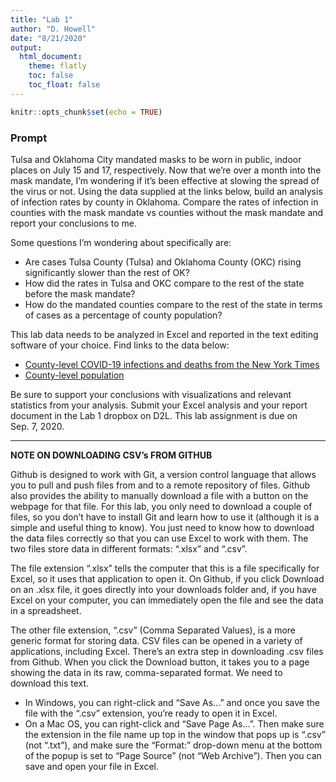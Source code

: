 ```yaml
---
title: "Lab 1"
author: "D. Howell"
date: "8/21/2020"
output: 
  html_document:
    theme: flatly
    toc: false
    toc_float: false
---
```


```r
knitr::opts_chunk$set(echo = TRUE)
```

### Prompt
Tulsa and Oklahoma City mandated masks to be worn in public, indoor places on July 15 and 17, respectively. Now that we're over a month into the mask mandate, I'm wondering if it's been effective at slowing the spread of the virus or not. Using the data supplied at the links below, build an analysis of infection rates by county in Oklahoma. Compare the rates of infection in counties with the mask mandate vs counties without the mask mandate and report your conclusions to me. 

Some questions I'm wondering about specifically are:

* Are cases Tulsa County (Tulsa) and Oklahoma County (OKC) rising significantly slower than the rest of OK?
* How did the rates in Tulsa and OKC compare to the rest of the state before the mask mandate?
* How do the mandated counties compare to the rest of the state in terms of cases as a percentage of county population?

This lab data needs to be analyzed in Excel and reported in the text editing software of your choice. Find links to the data below:

* [County-level COVID-19 infections and deaths from the New York Times](https://github.com/nytimes/covid-19-data/blob/master/us-counties.csv){target="_blank"}
* [County-level population](https://github.com/drehow/CSC-201/blob/master/2020_Fall/Lab%201/OK_county_populations.xlsx){target="_blank"}

Be sure to support your conclusions with visualizations and relevant statistics from your analysis. Submit your Excel analysis and your report document in the Lab 1 dropbox on D2L. This lab assignment is due on Sep. 7, 2020.

***

**NOTE ON DOWNLOADING CSV's FROM GITHUB**

Github is designed to work with Git, a version control language that allows you to pull and push files from and to a remote repository of files. Github also provides the ability to manually download a file with a button on the webpage for that file. For this lab, you only need to download a couple of files, so you don't have to install Git and learn how to use it (although it is a simple and useful thing to know). You just need to know how to download the data files correctly so that you can use Excel to work with them. The two files store data in different formats: ".xlsx" and ".csv". 

The file extension ".xlsx" tells the computer that this is a file specifically for Excel, so it uses that application to open it. On Github, if you click Download on an .xlsx file, it goes directly into your downloads folder and, if you have Excel on your computer, you can immediately open the file and see the data in a spreadsheet. 

The other file extension, ".csv" (Comma Separated Values), is a more generic format for storing data. CSV files can be opened in a variety of applications, including Excel. There's an extra step in downloading .csv files from Github. When you click the Download button, it takes you to a page showing the data in its raw, comma-separated format. We need to download this text. 

  * In Windows, you can right-click and "Save As..." and once you save the file with the ".csv" extension, you're ready to open it in Excel. 
  * On a Mac OS, you can right-click and "Save Page As...". Then make sure the extension in the file name up top in the window that pops up is ".csv" (not ".txt"), and make sure the "Format:" drop-down menu at the bottom of the popup is set to "Page Source" (not "Web Archive"). Then you can save and open your file in Excel. 
